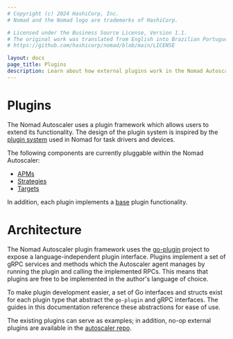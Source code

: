 ```yaml
---
# Copyright (c) 2024 HashiCorp, Inc.
# Nomad and the Nomad logo are trademarks of HashiCorp.

# Licensed under the Business Source License, Version 1.1.
# The original work was translated from English into Brazilian Portuguese.
# https://github.com/hashicorp/nomad/blob/main/LICENSE

layout: docs
page_title: Plugins
description: Learn about how external plugins work in the Nomad Autoscaler.
---
```


# Plugins

The Nomad Autoscaler uses a plugin framework which allows users to extend its
functionality. The design of the plugin system is inspired by the
[plugin system][nomad_plugin_system] used in Nomad for task drivers and
devices.

The following components are currently pluggable within the Nomad Autoscaler:

- [APMs](/nomad/tools/autoscaling/internals/plugins/apm)
- [Strategies](/nomad/tools/autoscaling/internals/plugins/strategy)
- [Targets](/nomad/tools/autoscaling/internals/plugins/target)

In addition, each plugin implements a [base](/nomad/tools/autoscaling/internals/plugins/base)
plugin functionality.

# Architecture

The Nomad Autoscaler plugin framework uses the [go-plugin][goplugin] project to expose
a language-independent plugin interface. Plugins implement a set of gRPC
services and methods which the Autoscaler agent manages by running the plugin
and calling the implemented RPCs. This means that plugins are free to be
implemented in the author's language of choice.

To make plugin development easier, a set of Go interfaces and structs exist for
each plugin type that abstract the `go-plugin` and gRPC interfaces. The guides in
this documentation reference these abstractions for ease of use.

The existing plugins can serve as examples; in addition, no-op external plugins
are available in the [autoscaler repo][noop_plugins].

[goplugin]: https://github.com/hashicorp/go-plugin
[nomad_plugin_system]: /nomad/docs/concepts/plugins
[noop_plugins]: https://github.com/hashicorp/nomad-autoscaler/tree/main/plugins/test
